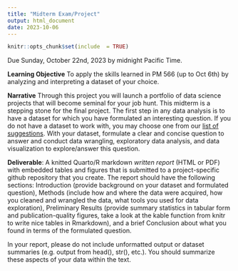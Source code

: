 ```yaml
---
title: "Midterm Exam/Project"
output: html_document
date: 2023-10-06
---
```


```r
knitr::opts_chunk$set(include  = TRUE)
```

Due Sunday, October 22nd, 2023 by midnight Pacific Time.

**Learning Objective** To apply the skills learned in PM 566 (up to Oct 6th) by analyzing and interpreting a dataset of your choice.

**Narrative** Through this project you will launch a portfolio of data science projects that will become seminal for your job hunt. This midterm is a stepping stone for the final project.
The first step in any data analysis is to have a dataset for which you have formulated an interesting question. If you do not have a dataset to work with, you may choose one from our [list of suggestions](/PM566/reference/#data). With your dataset, formulate a clear and concise question to answer and conduct data wrangling, exploratory data analysis, and data visualization to explore/answer this question.

**Deliverable**: A knitted Quarto/R markdown *written report*  (HTML or PDF) with embedded tables and figures that is submitted to a project-specific github repository that you create. The report should have the following sections: Introduction (provide background on your dataset and formulated question), Methods (include how and where the data were acquired, how you cleaned and wrangled the data, what tools you used for data exploration), Preliminary Results (provide summary statistics in tabular form and publication-quality figures, take a look at the kable function from knitr to write nice tables in Rmarkdown), and a brief Conclusion about what you found in terms of the formulated question.

In your report, please do not include unformatted output or dataset summaries (e.g. output from head(), str(), etc.). You should summarize these aspects of your data within the text.
